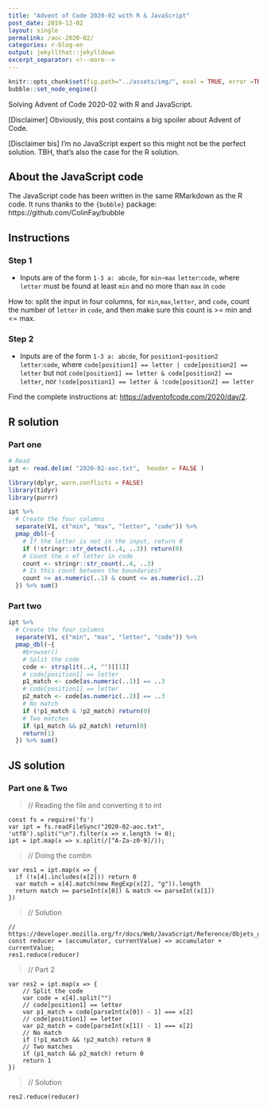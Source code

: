 ```yaml
---
title: "Advent of Code 2020-02 with R & JavaScript"
post_date: 2019-12-02
layout: single
permalink: /aoc-2020-02/
categories: r-blog-en
output: jekyllthat::jekylldown
excerpt_separator: <!--more-->
---
```


```r
knitr::opts_chunk$set(fig.path="../assets/img/", eval = TRUE, error =TRUE, warning = FALSE)
bubble::set_node_engine()
```

Solving Advent of Code 2020-02 with R and JavaScript. 

[Disclaimer] Obviously, this post contains a big spoiler about Advent of Code.

[Disclaimer bis] I'm no JavaScript expert so this might not be the perfect solution. TBH, that's also the case for the R solution. 

## About the JavaScript code

The JavaScript code has been written in the same RMarkdown as the R code. It runs thanks to the `{bubble}` package: https://github.com/ColinFay/bubble

## Instructions

### Step 1

+ Inputs are of the form `1-3 a: abcde`, for `min`-`max` `letter`:`code`, where `letter` must be found at least `min` and no more than `max` in `code`

How to: split the input in four columns, for `min`,`max`,`letter`, and `code`, count the number of `letter` in `code`, and then make sure this count is >= min and <= max.

### Step 2

+ Inputs are of the form `1-3 a: abcde`, for `position1`-`position2` `letter`:`code`, where `code[position1] == letter | code[position2] == letter` but not `code[position1] == letter & code[position2] == letter`, nor `!code[position1] == letter & !code[position2] == letter`

Find the complete instructions at: <https://adventofcode.com/2020/day/2>. 

## R solution

### Part one

```r
# Read
ipt <- read.delim( "2020-02-aoc.txt",  header = FALSE )

library(dplyr, warn.conflicts = FALSE)
library(tidyr)
library(purrr)

ipt %>%
  # Create the four columns
  separate(V1, c("min", "max", "letter", "code")) %>%
  pmap_dbl(~{
    # If the letter is not in the input, return 0
    if (!stringr::str_detect(..4, ..3)) return(0)
    # Count the n of letter in code
    count <- stringr::str_count(..4, ..3)
    # Is this count between the boundaries?
    count >= as.numeric(..1) & count <= as.numeric(..2)
  }) %>% sum()
```

### Part two 

```r
ipt %>%
  # Create the four columns
  separate(V1, c("min", "max", "letter", "code")) %>%
  pmap_dbl(~{
    #browser()
    # Split the code 
    code <- strsplit(..4, "")[[1]]
    # code[position1] == letter
    p1_match <- code[as.numeric(..1)] == ..3
    # code[position1] == letter
    p2_match <- code[as.numeric(..2)] == ..3
    # No match
    if (!p1_match & !p2_match) return(0)
    # Two matches
    if (p1_match && p2_match) return(0)
    return(1)
  }) %>% sum()
```

## JS solution

### Part one & Two

> // Reading the file and converting it to int

```node
const fs = require('fs')
var ipt = fs.readFileSync("2020-02-aoc.txt", 'utf8').split("\n").filter(x => x.length != 0);
ipt = ipt.map(x => x.split(/[^A-Za-z0-9]/));
```

> // Doing the combn

```node
var res1 = ipt.map(x => {
  if (!x[4].includes(x[2])) return 0
  var match = x[4].match(new RegExp(x[2], "g")).length
  return match >= parseInt(x[0]) & match <= parseInt(x[1])
})
```

> // Solution

```node
// https://developer.mozilla.org/fr/docs/Web/JavaScript/Reference/Objets_globaux/Array/reduce
const reducer = (accumulator, currentValue) => accumulator + currentValue;
res1.reduce(reducer)
```

> // Part 2

```node
var res2 = ipt.map(x => {
    // Split the code 
    var code = x[4].split("")
    // code[position1] == letter
    var p1_match = code[parseInt(x[0]) - 1] === x[2]
    // code[position1] == letter
    var p2_match = code[parseInt(x[1]) - 1] === x[2]
    // No match
    if (!p1_match && !p2_match) return 0
    // Two matches
    if (p1_match && p2_match) return 0
    return 1
})
```


> // Solution

```node
res2.reduce(reducer)
```